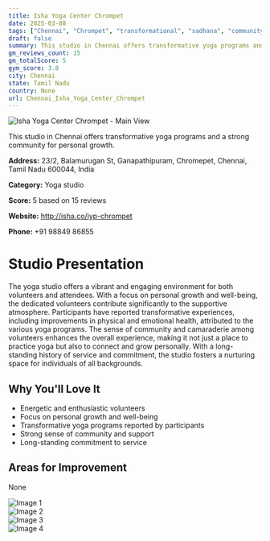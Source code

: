 ```yaml
---
title: Isha Yoga Center Chrompet
date: 2025-03-08
tags: ["Chennai", "Chrompet", "transformational", "sadhana", "community", "supportive atmosphere", "Chennai"]  
draft: false
summary: This studio in Chennai offers transformative yoga programs and a strong community for personal growth.
gm_reviews_count: 15
gm_totalScore: 5
gym_score: 3.8
city: Chennai
state: Tamil Nadu
country: None
url: Chennai_Isha_Yoga_Center_Chrompet
---
```


<div className="aspect-[16/9] relative my-8">
  <img 
    src="https://lh5.googleusercontent.com/p/AF1QipPLY3a-wJ0m9SRGEHncBeW-l3EhxqvzAjIeMhJX=w1920-h1080-k-no"
    alt="Isha Yoga Center Chrompet - Main View"
    className="object-cover absolute inset-0 w-full h-full rounded-lg"
  />
</div>

This studio in Chennai offers transformative yoga programs and a strong community for personal growth.

**Address:** 23/2, Balamurugan St, Ganapathipuram, Chromepet, Chennai, Tamil Nadu 600044, India

**Category:** Yoga studio

**Score:** 5 based on 15 reviews

**Website:** http://isha.co/iyp-chrompet

**Phone:** +91 98849 86855

# Studio Presentation

The yoga studio offers a vibrant and engaging environment for both volunteers and attendees. With a focus on personal growth and well-being, the dedicated volunteers contribute significantly to the supportive atmosphere. Participants have reported transformative experiences, including improvements in physical and emotional health, attributed to the various yoga programs. The sense of community and camaraderie among volunteers enhances the overall experience, making it not just a place to practice yoga but also to connect and grow personally. With a long-standing history of service and commitment, the studio fosters a nurturing space for individuals of all backgrounds.



## Why You'll Love It

- Energetic and enthusiastic volunteers
- Focus on personal growth and well-being
- Transformative yoga programs reported by participants
- Strong sense of community and support
- Long-standing commitment to service

## Areas for Improvement

None

<div className="grid grid-cols-1 xl:grid-cols-2 gap-4 my-8">
<div className="aspect-[4/3] relative"><img src="https://lh5.googleusercontent.com/p/AF1QipNSNK_abWD2soVBQIlhg-i2V3ZvTkSROllHu3Lq=w1920-h1080-k-no" alt="Image 1" className="object-cover absolute inset-0 w-full h-full rounded-lg" /></div>
<div className="aspect-[4/3] relative"><img src="https://lh5.googleusercontent.com/p/AF1QipNOaI7gNHKsLJI3LZhU6MwuYAiSztoAi1Mk2Ghn=w1920-h1080-k-no" alt="Image 2" className="object-cover absolute inset-0 w-full h-full rounded-lg" /></div>
<div className="aspect-[4/3] relative"><img src="https://lh5.googleusercontent.com/p/AF1QipOZMEVDdhDW5bwmR8vM5mJWoZoTYwI8ay4Uy81W=w1920-h1080-k-no" alt="Image 3" className="object-cover absolute inset-0 w-full h-full rounded-lg" /></div>
<div className="aspect-[4/3] relative"><img src="https://lh3.googleusercontent.com/gps-cs-s/AB5caB_KR1B3Qslvh3b2g8ioqnrVMb5Esh7xMeKU6Crb7nfF6_xD_I7UmcXt_3gu5hc0stgfaQsF5KSMaf-7NN2NrXPvVFvRXuxPJbF1KysdfJGPYG8hyc1Mgd4_4iiXFdaMYJnnpSCd=w1920-h1080-k-no" alt="Image 4" className="object-cover absolute inset-0 w-full h-full rounded-lg" /></div>
</div>